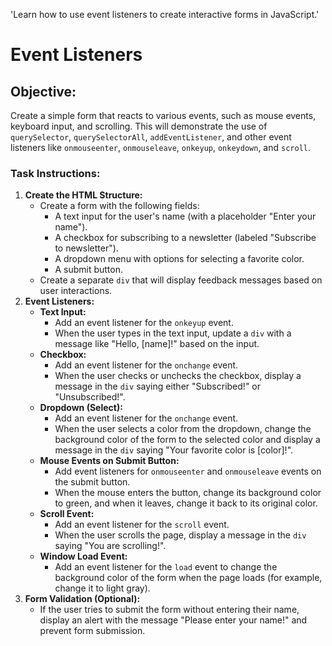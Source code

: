 
  'Learn how to use event listeners to create interactive forms in JavaScript.'

<HeroPattern />

# Event Listeners

## **Objective:**

Create a simple form that reacts to various events, such as mouse events, keyboard input, and scrolling. This will demonstrate the use of `querySelector`, `querySelectorAll`, `addEventListener`, and other event listeners like `onmouseenter`, `onmouseleave`, `onkeyup`, `onkeydown`, and `scroll`.

### **Task Instructions:**

1. **Create the HTML Structure:**
   - Create a form with the following fields:
     - A text input for the user's name (with a placeholder "Enter your name").
     - A checkbox for subscribing to a newsletter (labeled "Subscribe to newsletter").
     - A dropdown menu with options for selecting a favorite color.
     - A submit button.
   - Create a separate `div` that will display feedback messages based on user interactions.
2. **Event Listeners:**
   - **Text Input:**
     - Add an event listener for the `onkeyup` event.
     - When the user types in the text input, update a `div` with a message like "Hello, [name]!" based on the input.
   - **Checkbox:**
     - Add an event listener for the `onchange` event.
     - When the user checks or unchecks the checkbox, display a message in the `div` saying either "Subscribed!" or "Unsubscribed!".
   - **Dropdown (Select):**
     - Add an event listener for the `onchange` event.
     - When the user selects a color from the dropdown, change the background color of the form to the selected color and display a message in the `div` saying "Your favorite color is [color]!".
   - **Mouse Events on Submit Button:**
     - Add event listeners for `onmouseenter` and `onmouseleave` events on the submit button.
     - When the mouse enters the button, change its background color to green, and when it leaves, change it back to its original color.
   - **Scroll Event:**
     - Add an event listener for the `scroll` event.
     - When the user scrolls the page, display a message in the `div` saying "You are scrolling!".
   - **Window Load Event:**
     - Add an event listener for the `load` event to change the background color of the form when the page loads (for example, change it to light gray).
3. **Form Validation (Optional):**
   - If the user tries to submit the form without entering their name, display an alert with the message "Please enter your name!" and prevent form submission.
